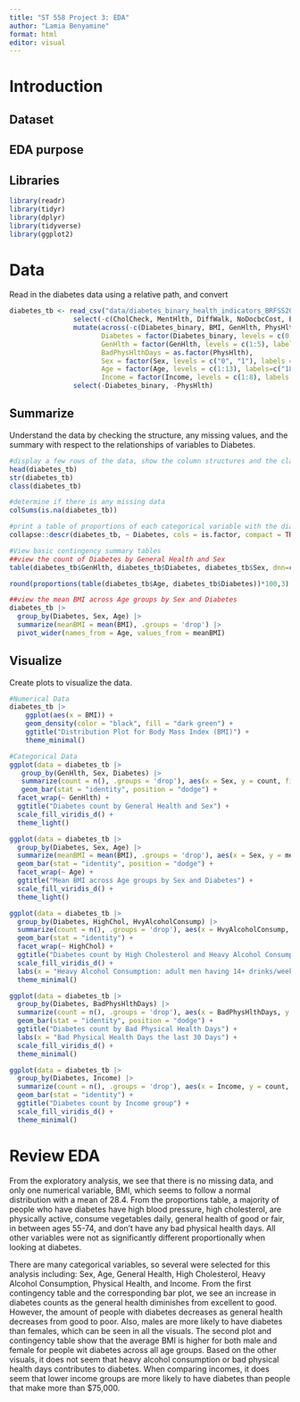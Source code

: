 ```yaml
---
title: "ST 558 Project 3: EDA"
author: "Lamia Benyamine"
format: html
editor: visual
---
```


# Introduction

## Dataset

## EDA purpose

## Libraries
```r
library(readr)
library(tidyr)
library(dplyr)
library(tidyverse)
library(ggplot2)
```


# Data

Read in the diabetes data using a relative path, and convert 

```r
diabetes_tb <- read_csv("data/diabetes_binary_health_indicators_BRFSS2015.csv", show_col_types = FALSE) |>
                select(-c(CholCheck, MentHlth, DiffWalk, NoDocbcCost, Education)) |>
                mutate(across(-c(Diabetes_binary, BMI, GenHlth, PhysHlth, Sex, Age, Income), \(x) factor(x, levels = c("0","1"), labels = c("No", "Yes"))),
                       Diabetes = factor(Diabetes_binary, levels = c(0:1), labels = c("no diabetes", "diabetes")),
                       GenHlth = factor(GenHlth, levels = c(1:5), labels = c("excellent", "very good", "good", "fair", "poor")),
                       BadPhysHlthDays = as.factor(PhysHlth), 
                       Sex = factor(Sex, levels = c("0", "1"), labels = c("Female", "Male")),
                       Age = factor(Age, levels = c(1:13), labels=c("18-24", "25-34", "25-34", "35-44", "35-44", "45-54", "45-54", "55-64", "55-64", "65-74", "65-74", "75+", "75+")),
                       Income = factor(Income, levels = c(1:8), labels = c("less than $10k","less than $35k", "less than $35k", "less than $35k", "less than $35k", "less than $75k", "less than $75k", "more than $75k" ))) |>
                select(-Diabetes_binary, -PhysHlth)
```

## Summarize
Understand the data by checking the structure, any missing values, and the summary with respect to the relationships of variables to Diabetes. 

```r
#display a few rows of the data, show the column structures and the class
head(diabetes_tb)
str(diabetes_tb)
class(diabetes_tb)

#determine if there is any missing data
colSums(is.na(diabetes_tb))

#print a table of proportions of each categorical variable with the diabetes response variable
collapse::descr(diabetes_tb, ~ Diabetes, cols = is.factor, compact = TRUE)

#View basic contingency summary tables
##view the count of Diabetes by General Health and Sex
table(diabetes_tb$GenHlth, diabetes_tb$Diabetes, diabetes_tb$Sex, dnn=c("General Health", "Diabetes", "Sex"))

round(proportions(table(diabetes_tb$Age, diabetes_tb$Diabetes))*100,3)

##view the mean BMI across Age groups by Sex and Diabetes
diabetes_tb |>
  group_by(Diabetes, Sex, Age) |>
  summarize(meanBMI = mean(BMI), .groups = 'drop') |>
  pivot_wider(names_from = Age, values_from = meanBMI)
```

## Visualize
Create plots to visualize the data.

```r
#Numerical Data
diabetes_tb |>
    ggplot(aes(x = BMI)) +
    geom_density(color = "black", fill = "dark green") +
    ggtitle("Distribution Plot for Body Mass Index (BMI)") +
    theme_minimal()

#Categorical Data
ggplot(data = diabetes_tb |>
   group_by(GenHlth, Sex, Diabetes) |>
   summarize(count = n(), .groups = 'drop'), aes(x = Sex, y = count, fill = Diabetes)) +
   geom_bar(stat = "identity", position = "dodge") +
  facet_wrap(~ GenHlth) +
  ggtitle("Diabetes count by General Health and Sex") +
  scale_fill_viridis_d() +
  theme_light()

ggplot(data = diabetes_tb |>
  group_by(Diabetes, Sex, Age) |>
  summarize(meanBMI = mean(BMI), .groups = 'drop'), aes(x = Sex, y = meanBMI, fill = Diabetes)) +
  geom_bar(stat = "identity", position = "dodge") +
  facet_wrap(~ Age) +
  ggtitle("Mean BMI across Age groups by Sex and Diabetes") +
  scale_fill_viridis_d() +
  theme_light()

ggplot(data = diabetes_tb |>
  group_by(Diabetes, HighChol, HvyAlcoholConsump) |>
  summarize(count = n(), .groups = 'drop'), aes(x = HvyAlcoholConsump, y = count, fill = Diabetes)) +
  geom_bar(stat = "identity") +
  facet_wrap(~ HighChol) +
  ggtitle("Diabetes count by High Cholesterol and Heavy Alcohol Consumption") +
  scale_fill_viridis_d() +
  labs(x = "Heavy Alcohol Consumption: adult men having 14+ drinks/week and women having 7+ drinks/week")+
  theme_minimal()

ggplot(data = diabetes_tb |>
  group_by(Diabetes, BadPhysHlthDays) |>
  summarize(count = n(), .groups = 'drop'), aes(x = BadPhysHlthDays, y = count, fill = Diabetes)) +
  geom_bar(stat = "identity", position = "dodge") +
  ggtitle("Diabetes count by Bad Physical Health Days") +
  labs(x = "Bad Physical Health Days the last 30 Days") +
  scale_fill_viridis_d() +
  theme_minimal()

ggplot(data = diabetes_tb |>
  group_by(Diabetes, Income) |>
  summarize(count = n(), .groups = 'drop'), aes(x = Income, y = count, fill = Diabetes)) +
  geom_bar(stat = "identity") +
  ggtitle("Diabetes count by Income group") +
  scale_fill_viridis_d() +
  theme_minimal()
```

# Review EDA

From the exploratory analysis, we see that there is no missing data, and only one numerical variable, BMI, which seems to follow a normal distribution with a mean of 28.4. From the proportions table, a majority of people who have diabetes have high blood pressure, high cholesterol, are physically active, consume vegetables daily, general health of good or fair, in between ages 55-74, and don't have any bad physical health days. All other variables were not as significantly different proportionally when looking at diabetes.

There are many categorical variables, so several were selected for this analysis including: Sex, Age, General Health, High Cholesterol, Heavy Alcohol Consumption, Physical Health, and Income. From the first contingency table and the corresponding bar plot, we see an increase in diabetes counts as the general health diminishes from excellent to good. However, the amount of people with diabetes decreases as general health decreases from good to poor. Also, males are more likely to have diabetes than females, which can be seen in all the visuals. The second plot and contingency table show that the average BMI is higher for both male and female for people wit diabetes across all age groups. Based on the other visuals, it does not seem that heavy alcohol consumption or bad physical health days contributes to diabetes. When comparing incomes, it does seem that lower income groups are more likely to have diabetes than people that make more than $75,000.